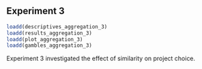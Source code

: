 ## Experiment 3

```r
loadd(descriptives_aggregation_3)
loadd(results_aggregation_3)
loadd(plot_aggregation_3)
loadd(gambles_aggregation_3)
```

Experiment 3 investigated the effect of similarity on project choice.
